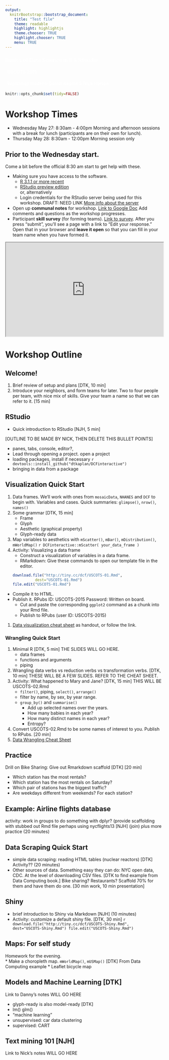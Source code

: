 ```yaml
---
output:
  knitrBootstrap::bootstrap_document:
    title: "Test file"
    theme: readable
    highlight: highlightjs
    theme.chooser: TRUE
    highlight.chooser: TRUE
    menu: TRUE
---
```


<div style="background-image: url(data-computing.jpg);">
<h3 style="color: white;">Basics of Data Science in R & RStudio</h3>
<h4 style="color: white;">&nbsp;&nbsp;USCOTS 2015</h4>
<h4 style="color: white;">&nbsp;&nbsp;Workshop leaders: Daniel Kaplan & Nick Horton</h4></div>

```r
knitr::opts_chunk$set(tidy=FALSE)
```

# Workshop Times

* Wednesday May 27: 8:30am - 4:00pm
    Morning and afternoon sessions with a break for lunch (participants are on their own for lunch).
* Thursday May 28: 8:30am - 12:00pm
    Morning session only

## Prior to the Wednesday start. 

Come a bit before the official 8:30 am start to get help with these.

* Making sure you have access to the software.
    * [R 3.1.1 or more recent](http://cran.rstudio.com/)
    * [RStudio preview edition](http://www.rstudio.com/products/rstudio/download/preview/)    
    or, alternatively
    * Login credentials for the RStudio server being used for this workshop. DRAFT: NEED LINK [More info about the server]()

* Open up **communal notes** for workshop. [Link to Google Doc](https://docs.google.com/document/d/1XEYhUZj9C468VRAl_SoGuUHL5UVtz0JU6PF5iCPuE6c/edit?usp=sharing) Add comments and questions as the workshop progresses.
* Participant **skill survey** (for forming teams). [Link to survey](https://docs.google.com/forms/d/1zQBF_3PIs7OHLn9srhr5odgqL0p9yxsi8OjnmqRk43k/viewform). After you press "submit", you'll see a page with a link to "Edit your response." Open that in your browser and **leave it open** so that you can fill in your team name when you have formed it.

<iframe src="https://docs.google.com/spreadsheets/d/1PUzAAIvn6Y6r7Y5ozPSRdwuFiHYcuYGdAH-iCOl7EBI/pubhtml?widget=true&amp;headers=false" height="300px" width="100%"></iframe>


# Workshop Outline

## Welcome! 

1. Brief review of setup and plans [DTK, 10 min]
2. Introduce your neighbors, and form teams for later. Two to four people per team, with nice mix of skills. Give your team a name so that we can refer to it. [15 min]

## RStudio

* Quick introduction to RStudio [NJH, 5 min]

[OUTLINE TO BE MADE BY NICK, THEN DELETE THIS BULLET POINTS]

* panes, tabs, console, editor?, 
* Lead through opening a project.  open a project
* loading packages, install if necessary
    ```r
devtools::install_github("dtkaplan/DCFinteractive")
```
* bringing in data from a package

## Visualization Quick Start

1. Data frames.  We'll work with ones from `mosaicData`, `NHANES` and `DCF` to begin with. Variables and cases. Quick summaries: `glimpse()`, `nrow()`, `names()`
#. Some grammar [DTK, 15 min]
    * Frame
    * Glyph
    * Aesthetic (graphical property)
    * Glyph-ready data
#. Map variables to aesthetics with `mScatter()`, `mBar()`, `mDistribution()`, `mWorldMap()`
    ```r
DCFinteractive::mScatter( your_data_frame )   
```
#. Activity: Visualizing a data frame
    * Construct a visualization of variables in a data frame.
    * RMarkdown: Give these commands to open our template file in the editor.
    ```r
download.file("http://tiny.cc/dcf/USCOTS-01.Rmd",
              dest="USCOTS-01.Rmd")
file.edit("USCOTS-01.Rmd")
```
* Compile it to HTML.
* Publish it. RPubs ID: USCOTS-2015  Password: Written on board. <!-- benchtree -->
    * Cut and paste the corresponding `ggplot2` command as a chunk into your Rmd file. 
    * Publish to RPubs (user ID: USCOTS-2015)
#. [Data visualization cheat sheet](http://www.rstudio.com/wp-content/uploads/2015/04/ggplot2-cheatsheet.pdf) as handout, or follow the link.

### Wrangling Quick Start

1. Minimal R [DTK, 5 min] THE SLIDES WILL GO HERE.
    * data frames
    * functions and arguments
    * piping
#. Wrangling data verbs vs reduction verbs vs transformation verbs. [DTK, 10 min] THESE WILL BE A FEW SLIDES.  REFER TO THE CHEAT SHEET.
#. Activity: What happened to Mary and Jane? [DTK, 15 min] THIS WILL BE USCOTS-02.Rmd
    * `filter()`, piping, `select()`, `arrange()`
    * filter by name, by sex, by year range.
    * `group_by()` and `summarise()`
        * Add up selected names over the years.
        * How many babies in each year?
        * How many distinct names in each year?
        * Entropy?
#. Convert USCOTS-02.Rmd to be some names of interest to you. Publish to RPubs. [20 min]
#. [Data Wrangling Cheat Sheet](http://www.rstudio.com/wp-content/uploads/2015/02/data-wrangling-cheatsheet.pdf)

## Practice

Drill on Bike Sharing: Give out Rmarkdown scaffold [DTK] [20 min]

* Which station has the most rentals?
* Which station has the most rentals on Saturday?
* Which pair of stations has the biggest traffic?
* Are weekdays different from weekends?  For each station?

## Example: Airline flights database

activity: work in groups to do something with dplyr?  (provide scaffolding with stubbed out Rmd file perhaps using nycflights13 [NJH]  (join) plus more practice  (20 minutes)

## Data Scraping Quick Start

* simple data scraping: reading HTML tables (nuclear reactors) [DTK] Activity??   (20 minutes)
* Other sources of data. Something easy they can do: NYC open data, CDC.  At the level of downloading CSV files. [DTK to find example from Data Computing book.]  Bike sharing? Restaurants?  Scaffold 70% for them and have them do one. [30 min work, 10 min presentation]

## Shiny

* brief introduction to Shiny via Markdown [NJH] (10 minutes)
* Activity: customize a default shiny file.  [DTK, 30 min]
    ```r
download.file("http://tiny.cc/dcf/USCOTS-Shiny.Rmd",
              dest="USCOTS-Shiny.Rmd")
file.edit("USCOTS-Shiny.Rmd")
```

## Maps: For self study

Homework for the evening.  
* Make a choropleth map. `mWorldMap()`, `mUSMap()`  [DTK] From Data Computing example
* Leaflet bicycle map

## Models and Machine Learning [DTK]

Link to Danny's notes WILL GO HERE

* glyph-ready is also model-ready [DTK]
* lm() glm()
* “machine learning”
* unsupervised: car data clustering
* supervised: CART

## Text mining 101 [NJH]

Link to Nick's notes WILL GO HERE
